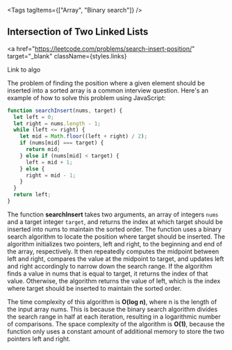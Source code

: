 
<Tags tagItems={["Array", "Binary search"]} />
## Intersection of Two Linked Lists

<a
  href="https://leetcode.com/problems/search-insert-position/"
  target="_blank"
  className={styles.links}
>
  Link to algo
</a>

The problem of finding the position where a given element should be inserted into a sorted array is a common interview question. Here's an example of how to solve this problem using JavaScript:

```js
function searchInsert(nums, target) {
  let left = 0;
  let right = nums.length - 1;
  while (left <= right) {
    let mid = Math.floor((left + right) / 2);
    if (nums[mid] === target) {
      return mid;
    } else if (nums[mid] < target) {
      left = mid + 1;
    } else {
      right = mid - 1;
    }
  }
  return left;
}
```

The function **searchInsert** takes two arguments, an array of integers `nums` and a target integer `target`, and returns the index at which target should be inserted into nums to maintain the sorted order. The function uses a binary search algorithm to locate the position where target should be inserted. The algorithm initializes two pointers, left and right, to the beginning and end of the array, respectively. It then repeatedly computes the midpoint between left and right, compares the value at the midpoint to target, and updates left and right accordingly to narrow down the search range. If the algorithm finds a value in nums that is equal to target, it returns the index of that value. Otherwise, the algorithm returns the value of left, which is the index where target should be inserted to maintain the sorted order.

The time complexity of this algorithm is **O(log n)**, where n is the length of the input array nums. This is because the binary search algorithm divides the search range in half at each iteration, resulting in a logarithmic number of comparisons. The space complexity of the algorithm is **O(1)**, because the function only uses a constant amount of additional memory to store the two pointers left and right.
